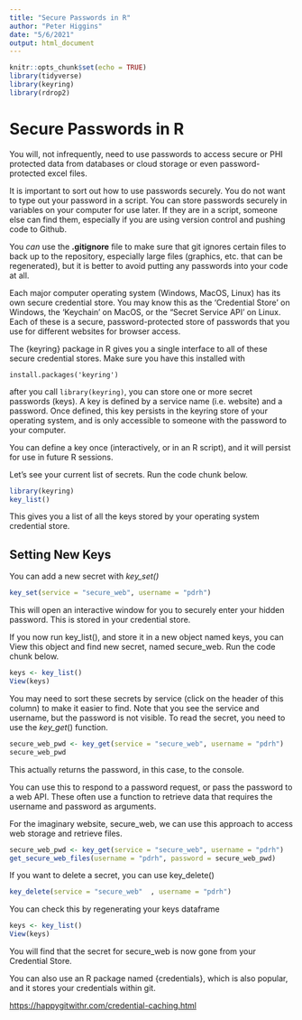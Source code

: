 ```yaml
---
title: "Secure Passwords in R"
author: "Peter Higgins"
date: "5/6/2021"
output: html_document
---
```


```r
knitr::opts_chunk$set(echo = TRUE)
library(tidyverse)
library(keyring)
library(rdrop2)
```

# Secure Passwords in R

You will, not infrequently, need to use passwords to access secure or PHI protected data from databases or cloud storage or even password-protected excel files.

It is important to sort out how to use passwords securely. You do not want to type out your password in a script. You can store passwords securely in variables on your computer for use later. If they are in a script, someone else can find them, especially if you are using version control and pushing code to Github.

You *can* use the **.gitignore** file to make sure that git ignores certain files to back up to the repository, especially large files (graphics, etc. that can be regenerated), but it is better to avoid putting any passwords into your code at all.

Each major computer operating system (Windows, MacOS, Linux) has its own secure credential store. You may know this as the 'Credential Store' on Windows, the 'Keychain' on MacOS, or the "Secret Service API' on Linux. Each of these is a secure, password-protected store of passwords that you use for different websites for browser access.

The {keyring} package in R gives you a single interface to all of these secure credential stores. Make sure you have this installed with<br>

`install.packages('keyring')`

after you call `library(keyring)`, you can store one or more secret passwords (keys). A key is defined by a service name (i.e. website) and a password. Once defined, this key persists in the keyring store of your operating system, and is only accessible to someone with the password to your computer.

You can define a key once (interactively, or in an R script), and it will persist for use in future R sessions.

Let's see your current list of secrets. Run the code chunk below.

```r
library(keyring)
key_list()
```

This gives you a list of all the keys stored by your operating system credential store.

## Setting New Keys

You can add a new secret with *key_set()*

```r
key_set(service = "secure_web", username = "pdrh")
```

This will open an interactive window for you to securely enter your hidden password. This is stored in your credential store.

If you now run key_list(), and store it in a new object named keys, you can View this object and find new secret, named secure_web. Run the code chunk below.

```r
keys <- key_list()
View(keys) 
```

You may need to sort these secrets by service (click on the header of this column) to make it easier to find. Note that you see the service and username, but the password is not visible. To read the secret, you need to use the *key_get*() function.

```r
secure_web_pwd <- key_get(service = "secure_web", username = "pdrh")
secure_web_pwd
```

This actually returns the password, in this case, to the console.

You can use this to respond to a password request, or pass the password to a web API. These often use a function to retrieve data that requires the username and password as arguments.

For the imaginary website, secure_web, we can use this approach to access web storage and retrieve files.

```r
secure_web_pwd <- key_get(service = "secure_web", username = "pdrh")
get_secure_web_files(username = "pdrh", password = secure_web_pwd)
```

If you want to delete a secret, you can use key_delete()

```r
key_delete(service = "secure_web"  , username = "pdrh")
```

You can check this by regenerating your keys dataframe

```r
keys <- key_list()
View(keys) 
```

You will find that the secret for secure_web is now gone from your Credential Store.

You can also use an R package named {credentials}, which is also popular, and it stores your credentials within git.

<https://happygitwithr.com/credential-caching.html>
